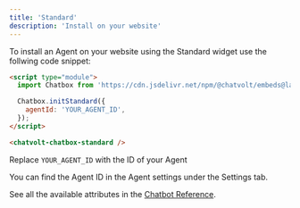 ```yaml
---
title: 'Standard'
description: 'Install on your website'
---
```


To install an Agent on your website using the Standard widget use the follwing code snippet:

```html
<script type="module">
  import Chatbox from 'https://cdn.jsdelivr.net/npm/@chatvolt/embeds@latest/dist/chatbox/index.js';

  Chatbox.initStandard({
    agentId: 'YOUR_AGENT_ID',
  });
</script>

<chatvolt-chatbox-standard />
```

Replace `YOUR_AGENT_ID` with the ID of your Agent

<Note>
  You can find the Agent ID in the Agent settings under the Settings tab.
</Note>

See all the available attributes in the [Chatbot Reference](/widgets/chatbot/reference).
